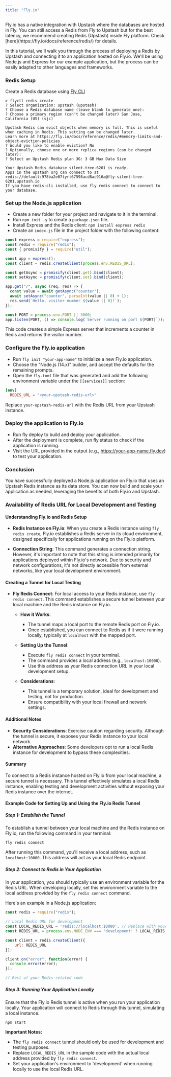 ```yaml
---
title: "Fly.io"
---
```


<Info>
  Fly.io has a native integration with Upstash where the databases are hosted in
  Fly. You can still access a Redis from Fly to Upstash but for the best
  latency, we recommend creating Redis (Upstash) inside Fly platform. Check
  [here](https://fly.io/docs/reference/redis/) for details.
</Info>

In this tutorial, we'll walk you through the process of deploying a Redis by
Upstash and connecting it to an application hosted on Fly.io. We'll be using
Node.js and Express for our example application, but the process can be easily
adapted to other languages and frameworks.

### Redis Setup

Create a Redis database using
[Fly CLI](https://fly.io/docs/hands-on/install-flyctl/)

```shell
> flyctl redis create
? Select Organization: upstash (upstash)
? Choose a Redis database name (leave blank to generate one):
? Choose a primary region (can't be changed later) San Jose, California (US) (sjc)

Upstash Redis can evict objects when memory is full. This is useful when caching in Redis. This setting can be changed later.
Learn more at https://fly.io/docs/reference/redis/#memory-limits-and-object-eviction-policies
? Would you like to enable eviction? No
? Optionally, choose one or more replica regions (can be changed later):
? Select an Upstash Redis plan 3G: 3 GB Max Data Size

Your Upstash Redis database silent-tree-6201 is ready.
Apps in the upstash org can connect to at redis://default:978ba2e07tyrt67598acd8ac916a@fly-silent-tree-6201.upstash.io
If you have redis-cli installed, use fly redis connect to connect to your database.
```

### Set up the Node.js application

- Create a new folder for your project and navigate to it in the terminal.
- Run `npm init -y` to create a `package.json` file.
- Install Express and the Redis client: `npm install express redis`
- Create an `index.js` file in the project folder with the following content:

```js
const express = require("express");
const redis = require("redis");
const { promisify } = require("util");

const app = express();
const client = redis.createClient(process.env.REDIS_URL);

const getAsync = promisify(client.get).bind(client);
const setAsync = promisify(client.set).bind(client);

app.get("/", async (req, res) => {
  const value = await getAsync("counter");
  await setAsync("counter", parseInt(value || 0) + 1);
  res.send(`Hello, visitor number ${value || 0}!`);
});

const PORT = process.env.PORT || 3000;
app.listen(PORT, () => console.log(`Server running on port ${PORT}`));
```

This code creates a simple Express server that increments a counter in Redis and
returns the visitor number.

### Configure the Fly.io application

- Run `fly init "your-app-name"` to initialize a new Fly.io application.
- Choose the "Node.js (14.x)" builder, and accept the defaults for the remaining
  prompts.
- Open the `fly.toml` file that was generated and add the following environment
  variable under the `[[services]]` section:

```toml
[env]
  REDIS_URL = "<your-upstash-redis-url>"
```

Replace `your-upstash-redis-url` with the Redis URL from your Upstash instance.

### Deploy the application to Fly.io

- Run fly deploy to build and deploy your application.
- After the deployment is complete, run fly status to check if the application
  is running.
- Visit the URL provided in the output (e.g., https://your-app-name.fly.dev) to
  test your application.

### Conclusion

You have successfully deployed a Node.js application on Fly.io that uses an
Upstash Redis instance as its data store. You can now build and scale your
application as needed, leveraging the benefits of both Fly.io and Upstash.

### Availability of Redis URL for Local Development and Testing

#### Understanding Fly.io and Redis Setup

- **Redis Instance on Fly.io**: When you create a Redis instance using `fly redis create`, Fly.io establishes a Redis server in its cloud environment, designed specifically for applications running on the Fly.io platform.

- **Connection String**: This command generates a connection string. However, it's important to note that this string is intended primarily for applications deployed within Fly.io's network. Due to security and network configurations, it's not directly accessible from external networks, like your local development environment.

#### Creating a Tunnel for Local Testing

- **Fly Redis Connect**: For local access to your Redis instance, use `fly redis connect`. This command establishes a secure tunnel between your local machine and the Redis instance on Fly.io.

  - **How it Works**:
    - The tunnel maps a local port to the remote Redis port on Fly.io.
    - Once established, you can connect to Redis as if it were running locally, typically at `localhost` with the mapped port.

  - **Setting Up the Tunnel**:
    - Execute `fly redis connect` in your terminal.
    - The command provides a local address (e.g., `localhost:10000`).
    - Use this address as your Redis connection URL in your local development setup.

  - **Considerations**:
    - This tunnel is a temporary solution, ideal for development and testing, not for production.
    - Ensure compatibility with your local firewall and network settings.

#### Additional Notes

- **Security Considerations**: Exercise caution regarding security. Although the tunnel is secure, it exposes your Redis instance to your local network.
- **Alternative Approaches**: Some developers opt to run a local Redis instance for development to bypass these complexities.

#### Summary

To connect to a Redis instance hosted on Fly.io from your local machine, a secure tunnel is necessary. This tunnel effectively simulates a local Redis instance, enabling testing and development activities without exposing your Redis instance over the internet.

#### Example Code for Setting Up and Using the Fly.io Redis Tunnel

##### Step 1: Establish the Tunnel

To establish a tunnel between your local machine and the Redis instance on Fly.io, run the following command in your terminal:

```shell
fly redis connect
```

After running this command, you'll receive a local address, such as `localhost:10000`. This address will act as your local Redis endpoint.

##### Step 2: Connect to Redis in Your Application

In your application, you should typically use an environment variable for the Redis URL. When developing locally, set this environment variable to the local address provided by the `fly redis connect` command.

Here's an example in a Node.js application:

```js
const redis = require("redis");

// Local Redis URL for development
const LOCAL_REDIS_URL = 'redis://localhost:10000'; // Replace with your actual local address
const REDIS_URL = process.env.NODE_ENV === 'development' ? LOCAL_REDIS_URL : process.env.REDIS_URL;

const client = redis.createClient({
    url: REDIS_URL
});

client.on("error", function(error) {
  console.error(error);
});

// Rest of your Redis-related code
```

##### Step 3: Running Your Application Locally

Ensure that the Fly.io Redis tunnel is active when you run your application locally. Your application will connect to Redis through this tunnel, simulating a local instance.

```shell
npm start
```

**Important Notes:**

- The `fly redis connect` tunnel should only be used for development and testing purposes.
- Replace `LOCAL_REDIS_URL` in the sample code with the actual local address provided by `fly redis connect`.
- Set your application's environment to 'development' when running locally to use the local Redis URL.

